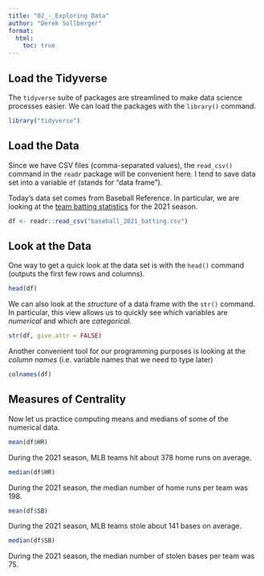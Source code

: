 ```yaml
---
title: "02_-_Exploring Data"
author: "Derek Sollberger"
format: 
  html:
    toc: true
---
```


## Load the Tidyverse

The `tidyverse` suite of packages are streamlined to make data science processes easier.  We can load the packages with the `library()` command.

```r
library("tidyverse")
```

## Load the Data

Since we have CSV files (comma-separated values), the `read_csv()` command in the  `readr` package will be convenient here.  I tend to save data set into a variable `df` (stands for "data frame").

Today's data set comes from Baseball Reference.  In particular, we are looking at the [team batting statistics](https://www.baseball-reference.com/leagues/majors/2021.shtml) for the 2021 season.

```r
df <- readr::read_csv("baseball_2021_batting.csv")
```

## Look at the Data

One way to get a quick look at the data set is with the `head()` command (outputs the first few rows and columns).

```r
head(df)
```

We can also look at the *structure* of a data frame with the `str()` command.  In particular, this view allows us to quickly see which variables are *numerical* and which are *categorical*.

```r
str(df, give.attr = FALSE)
```
Another convenient tool for our programming purposes is looking at the *column names* (i.e. variable names that we need to type later)

```r
colnames(df)
```

## Measures of Centrality

Now let us practice computing means and medians of some of the numerical data.

```r
mean(df$HR)
```
During the 2021 season, MLB teams hit about 378 home runs on average.

```r
median(df$HR)
```
During the 2021 season, the median number of home runs per team was 198.

```r
mean(df$SB)
```
During the 2021 season, MLB teams stole about 141 bases on average.

```r
median(df$SB)
```
During the 2021 season, the median number of stolen bases per team was 75.
